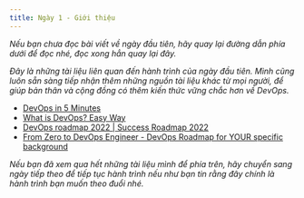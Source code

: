 ```yaml
---
title: Ngày 1 - Giới thiệu
---
```



_Nếu bạn chưa đọc bài viết về ngày đầu tiên, hãy quay lại đường dẫn phía dưới để đọc nhé, đọc xong hẳn quay lại đây._

<LinkCard
  title="Ngày 1 - Giới thiệu"
  href="../../90days/day1"
/>

_Đây là những tài liệu liên quan đến hành trình của ngày đầu tiên. Mình cũng luôn sẵn sàng tiếp nhận thêm những nguồn tài liệu
khác từ mọi người, để giúp bản thân và cộng đồng có thêm kiến thức vững chắc hơn về DevOps._

- [DevOps in 5 Minutes](https://www.youtube.com/watch?v=Xrgk023l4lI)
- [What is DevOps? Easy Way](https://www.youtube.com/watch?v=_Gpe1Zn-1fE&t=43s)
- [DevOps roadmap 2022 | Success Roadmap 2022](https://www.youtube.com/watch?v=7l_n97Mt0ko)
- [From Zero to DevOps Engineer - DevOps Roadmap for YOUR specific background](https://www.youtube.com/watch?v=G_nVMUtaqCk)

_Nếu bạn đã xem qua hết những tài liệu mình để phía trên, hãy chuyển sang ngày tiếp theo để tiếp tục hành trình nếu như bạn 
tin rằng đây chính là hành trình bạn muốn theo đuổi nhé._

<LinkCard
  title="Ngày 2"
  href="../../../90days/devops/day2"
/>

